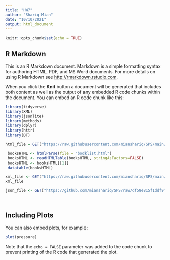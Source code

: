 ```yaml
---
title: "HW7"
author: "Shariq Mian"
date: "10/10/2021"
output: html_document
---
```


```r
knitr::opts_chunk$set(echo = TRUE)
```

## R Markdown

This is an R Markdown document. Markdown is a simple formatting syntax for authoring HTML, PDF, and MS Word documents. For more details on using R Markdown see <http://rmarkdown.rstudio.com>.

When you click the **Knit** button a document will be generated that includes both content as well as the output of any embedded R code chunks within the document. You can embed an R code chunk like this:


```r
library(tidyverse)
library(XML)
library(jsonlite)
library(methods)
library(dplyr)
library(httr)
library(DT)
```

```r
html_file = GET("https://raw.githubusercontent.com/mianshariq/SPS/main/Data%20607/Assignments/Week%207%20Assignment/booklist.html", ,config(sslversion=6,ssl_verifypeer=1))

 booksHTML <- htmlParse(file = "booklist.html")
 booksHTML <- readHTMLTable(booksHTML, stringAsFactors=FALSE)
 booksHTML <- booksHTML[[1]]
 datatable(booksHTML)
```

```r
xml_file <- GET("https://raw.githubusercontent.com/mianshariq/SPS/main/Data%20607/Assignments/Week%207%20Assignment/booklists.xml", config(sslversion=6,ssl_verifypeer=1))
xml_file

```

```r
json_file <- GET("https://github.com/mianshariq/SPS/raw/df58e815f1ddf9f2b951d3e60c82106262828a14/Data%20607/Assignments/Week%207%20Assignment/booklist.json")
```

```r

```


```r

```


## Including Plots

You can also embed plots, for example:

```r
plot(pressure)
```

Note that the `echo = FALSE` parameter was added to the code chunk to prevent printing of the R code that generated the plot.
